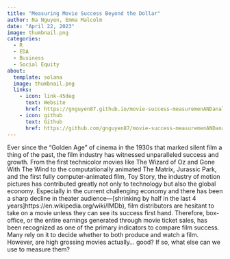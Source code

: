 ```yaml
---
title: "Measuring Movie Success Beyond the Dollar"
author: Na Nguyen, Emma Malcolm
date: "April 22, 2023"
image: thumbnail.png
categories:
  - R
  - EDA
  - Business
  - Social Equity
about: 
  template: solana
  image: thumbnail.png
  links: 
    - icon: link-45deg
      text: Website
      href: https://gnguyen87.github.io/movie-success-measuremenANDanalysis/
    - icon: github
      text: Github
      href: https://github.com/gnguyen87/movie-success-measuremenANDanalysis
---
```


Ever since the "Golden Age" of cinema in the 1930s that marked silent film a thing of the past, the film industry has witnessed unparalleled success and growth. From the first technicolor movies like The Wizard of Oz and Gone With The Wind to the computationally animated The Matrix, Jurassic Park, and the first fully computer-animated film, Toy Story, the industry of motion pictures has contributed greatly not only to technology but also the global economy. Especially in the current challenging economy and there has been a sharp decline in theater audience---\[shrinking by half in the last 4 years\]https://en.wikipedia.org/wiki/IMDb), film distributors are hesitant to take on a movie unless they can see its success first hand. Therefore, box-office, or the entire earnings generated through movie ticket sales, has been recognized as one of the primary indicators to compare film success. Many rely on it to decide whether to both produce and watch a film. However, are high grossing movies actually... good? If so, what else can we use to measure them?
